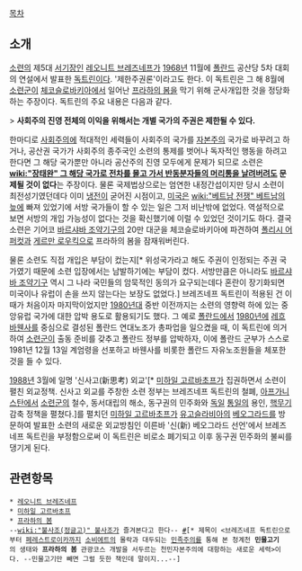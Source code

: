 [[목차]]

== 소개 ==
[[소련]]의 제5대 [[서기장]]인 [[레오니트 브레즈네프]]가 [[1968년]] 11월에 [[폴란드]] 공산당 5차 대회의 연설에서 발표한 [[독트린]]이다. '제한주권론'이라고도 한다.
이 독트린은 그 해 8월에 [[소련군]]이 [[체코슬로바키아]]에서 일어난 [[프라하의 봄]]을 막기 위해 군사개입한 것을 정당화하는 주장이다. 독트린의 주요 내용은 다음과 같다.

> '''사회주의 진영 전체의 이익을 위해서는 개별 국가의 주권은 제한될 수 있다.'''

한마디로 [[사회주의]]에 적대적인 세력들이 사회주의 국가를 [[자본주의]] 국가로 바꾸려고 하거나, 공산권 국가가 사회주의 종주국인 소련의 통제를 벗어나 독자적인 행동을 하려고 한다면 그 해당 국가뿐만 아니라 공산주의 진영 모두에게 문제가 되므로 소련은 '''[[wiki:"장태완" 그 해당 국가로 전차를 몰고 가서 반동분자들의 머리통을 날려버려도]] 문제될 것이 없다'''는 주장이다. 물론 국제법상으로는 엄연한 내정간섭이지만 당시 소련이 최전성기였던데다 이미 [[냉전]]이 굳어진 시점이고, [[미국]]은 [[wiki:"베트남 전쟁" 베트남의 늪]]에 빠져 있었기에 서방 국가들이 할 수 있는 일은 그저 비난밖에 없었다. 역설적으로 보면 서방의 개입 가능성이 없다는 것을 확신했기에 이럴 수 있었던 것이기도 하다. 결국 소련은 기어코 [[바르샤바 조약기구]]의 20만 대군을 체코슬로바키아에 파견하여 [[폴란드군|폴리시 어퍼컷]]과 [[국가인민군|게르만 로우킥]]으로 프라하의 봄을 잠재워버린다.

물론 소련도 직접 개입은 부담이 컸는지[* 위성국가라고 해도 주권이 인정되는 주권 국가였기 때문에 소련 입장에서는 남발하기에는 부담이 컸다. 서방만큼은 아니라도 [[바르샤바 조약기구]] 역시 그 나라 국민들의 암묵적인 동의가 요구되는데다 혼란이 장기화되면 미국이나 유럽이 손을 쓰지 않는다는 보장도 없었다.] 브레즈네프 독트린이 적용된 건 이때가 처음이자 마지막이었지만 [[1980년대]] 중반 이전까지는 소련의 영향력 하에 있는 중앙유럽 국가에 대한 압박 용도로 활용되기도 했다. 그 예로 [[폴란드]]에서 [[1980년]]에 [[레흐 바웬사]]를 중심으로 결성된 폴란드 연대노조가 총파업을 일으켰을 때, 이 독트린에 의거하여 [[소련군]]이 출동 준비를 갖추고 폴란드 정부를 압박하자, 이에 폴란드 군부가 스스로 1981년 12월 13일 계엄령을 선포하고 바웬사를 비롯한 폴란드 자유노조원들을 체포한 것을 들 수 있다.

[[1988년]] 3월에 일명 '신사고(新思考) 외교'[* [[미하일 고르바초프]]가 집권하면서 소련이 펼친 외교정책. 신사고 외교를 주창한 소련 정부는 브레즈네프 독트린의 철폐, [[아프가니스탄]]에서 [[소련군]]의 철수, 동서대립의 해소, 동구권의 민주화와 [[독일]] [[통일]]의 용인, [[핵무기]] 감축 정책을 펼쳤다.]를 펼치던 [[미하일 고르바초프]]가 [[유고슬라비아]]의 [[베오그라드]]를 방문하여 발표한 소련의 새로운 외교방침인 이른바 '신(新) 베오그라드 선언'에서 브레즈네프 독트린을 부정함으로써 이 독트린은 비로소 폐기되고 이후 동구권 민주화의 불씨를 댕기게 된다. 

== 관련항목 ==
 * [[레오니트 브레즈네프]]
 * [[미하일 고르바초프]]
 * [[프라하의 봄]]
 --[[wiki:"불사조(정글고)" 불사조]]가 즐겨본다고 한다-- [http://comic.naver.com/webtoon/detail.nhn?titleId=15640&no=39&weekday=mon #][* 제목이 <브레즈네프 독트린으로부터 [[페레스트로이카]]까지 [[소비에트]]의 몰락과 대두되는 [[민족주의]]를 통해 본 청계천 '''민물고기'''의 생태와 '''프라하의 봄''' 관광코스 개발을 서두르는 천민자본주의에 대항하는 새로운 세력>이다. --민물고기만 빼면 그럴 듯한 책인데 말이지...--]  
